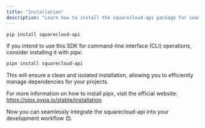 ```yaml
---
title: "Installation"
description: "Learn how to install the squarecloud-api package for seamless integration into your projects"
---
```


```bash
pip install squarecloud-api
```

If you intend to use this SDK for command-line interface (CLI) operations, consider installing it with pipx:

```bash
pipx install squarecloud-api
```

This will ensure a clean and isolated installation, allowing you to efficiently manage dependencies for your projects.

For more information on how to install pipx, visit the official website: https://pipx.pypa.io/stable/installation.

Now you can seamlessly integrate the squarecloud-api into your development workflow 😊.
